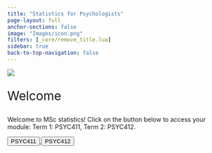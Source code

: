 ```yaml
---
title: "Statistics for Psychologists"
page-layout: full
anchor-sections: false
image: "Images/icon.png"
filters: [_core/remove_title.lua]
sidebar: true
back-to-top-navigation: false
---
```



![](Images/LUPsychology.svg){fig-alt="University Logo" fig-align="center"}

::: {.div style="font-size:2em;"}
Welcome
:::

Welcome to MSc statistics! Click on the button below to access your module: Term 1: PSYC411, Term 2: PSYC412.

```{=html}

<div class="container">
  <div class="row">
    <div class="col">

    <a href="PSYC411/">
      <button type="button" class="btn btn-landing btn-lg year-msc">PSYC411</button>
    </a>
    <a href="PSYC412/">
      <button type="button" class="btn btn-landing btn-lg year-msc">PSYC412</button>
    </a>
    
    </div>
  </div>
</div>
```
